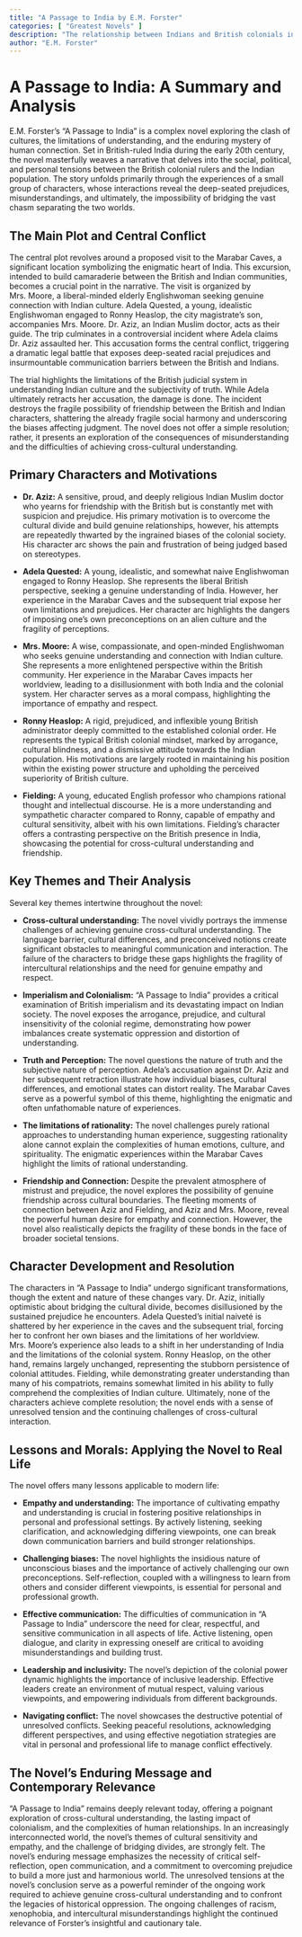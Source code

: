 ```yaml
---
title: "A Passage to India by E.M. Forster"
categories: [ "Greatest Novels" ]
description: "The relationship between Indians and British colonials in the 1920s."
author: "E.M. Forster"
---
```

# A Passage to India: A Summary and Analysis

E.M. Forster's "A Passage to India" is a complex novel exploring the clash of cultures, the limitations of understanding, and the enduring mystery of human connection. Set in British-ruled India during the early 20th century, the novel masterfully weaves a narrative that delves into the social, political, and personal tensions between the British colonial rulers and the Indian population.  The story unfolds primarily through the experiences of a small group of characters, whose interactions reveal the deep-seated prejudices, misunderstandings, and ultimately, the impossibility of bridging the vast chasm separating the two worlds.


## The Main Plot and Central Conflict

The central plot revolves around a proposed visit to the Marabar Caves, a significant location symbolizing the enigmatic heart of India. This excursion, intended to build camaraderie between the British and Indian communities, becomes a crucial point in the narrative. The visit is organized by Mrs. Moore, a liberal-minded elderly Englishwoman seeking genuine connection with Indian culture. Adela Quested, a young, idealistic Englishwoman engaged to Ronny Heaslop, the city magistrate's son, accompanies Mrs. Moore. Dr. Aziz, an Indian Muslim doctor, acts as their guide. The trip culminates in a controversial incident where Adela claims Dr. Aziz assaulted her. This accusation forms the central conflict, triggering a dramatic legal battle that exposes deep-seated racial prejudices and insurmountable communication barriers between the British and Indians.

The trial highlights the limitations of the British judicial system in understanding Indian culture and the subjectivity of truth. While Adela ultimately retracts her accusation, the damage is done. The incident destroys the fragile possibility of friendship between the British and Indian characters, shattering the already fragile social harmony and underscoring the biases affecting judgment. The novel does not offer a simple resolution; rather, it presents an exploration of the consequences of misunderstanding and the difficulties of achieving cross-cultural understanding.

## Primary Characters and Motivations

* **Dr. Aziz:** A sensitive, proud, and deeply religious Indian Muslim doctor who yearns for friendship with the British but is constantly met with suspicion and prejudice. His primary motivation is to overcome the cultural divide and build genuine relationships, however, his attempts are repeatedly thwarted by the ingrained biases of the colonial society. His character arc shows the pain and frustration of being judged based on stereotypes.

* **Adela Quested:** A young, idealistic, and somewhat naive Englishwoman engaged to Ronny Heaslop.  She represents the liberal British perspective, seeking a genuine understanding of India. However, her experience in the Marabar Caves and the subsequent trial expose her own limitations and prejudices.  Her character arc highlights the dangers of imposing one's own preconceptions on an alien culture and the fragility of perceptions.

* **Mrs. Moore:** A wise, compassionate, and open-minded Englishwoman who seeks genuine understanding and connection with Indian culture. She represents a more enlightened perspective within the British community. Her experience in the Marabar Caves impacts her worldview, leading to a disillusionment with both India and the colonial system. Her character serves as a moral compass, highlighting the importance of empathy and respect.

* **Ronny Heaslop:** A rigid, prejudiced, and inflexible young British administrator deeply committed to the established colonial order. He represents the typical British colonial mindset, marked by arrogance, cultural blindness, and a dismissive attitude towards the Indian population. His motivations are largely rooted in maintaining his position within the existing power structure and upholding the perceived superiority of British culture.

* **Fielding:** A young, educated English professor who champions rational thought and intellectual discourse.  He is a more understanding and sympathetic character compared to Ronny, capable of empathy and cultural sensitivity, albeit with his own limitations. Fielding's character offers a contrasting perspective on the British presence in India, showcasing the potential for cross-cultural understanding and friendship.


## Key Themes and Their Analysis

Several key themes intertwine throughout the novel:

* **Cross-cultural understanding:** The novel vividly portrays the immense challenges of achieving genuine cross-cultural understanding.  The language barrier, cultural differences, and preconceived notions create significant obstacles to meaningful communication and interaction.  The failure of the characters to bridge these gaps highlights the fragility of intercultural relationships and the need for genuine empathy and respect.

* **Imperialism and Colonialism:**  "A Passage to India" provides a critical examination of British imperialism and its devastating impact on Indian society.  The novel exposes the arrogance, prejudice, and cultural insensitivity of the colonial regime, demonstrating how power imbalances create systematic oppression and distortion of understanding.

* **Truth and Perception:** The novel questions the nature of truth and the subjective nature of perception.  Adela's accusation against Dr. Aziz and her subsequent retraction illustrate how individual biases, cultural differences, and emotional states can distort reality.  The Marabar Caves serve as a powerful symbol of this theme, highlighting the enigmatic and often unfathomable nature of experiences.

* **The limitations of rationality:** The novel challenges purely rational approaches to understanding human experience, suggesting rationality alone cannot explain the complexities of human emotions, culture, and spirituality. The enigmatic experiences within the Marabar Caves highlight the limits of rational understanding.

* **Friendship and Connection:**  Despite the prevalent atmosphere of mistrust and prejudice, the novel explores the possibility of genuine friendship across cultural boundaries. The fleeting moments of connection between Aziz and Fielding, and Aziz and Mrs. Moore, reveal the powerful human desire for empathy and connection.  However, the novel also realistically depicts the fragility of these bonds in the face of broader societal tensions.


## Character Development and Resolution

The characters in "A Passage to India" undergo significant transformations, though the extent and nature of these changes vary. Dr. Aziz, initially optimistic about bridging the cultural divide, becomes disillusioned by the sustained prejudice he encounters. Adela Quested's initial naiveté is shattered by her experience in the caves and the subsequent trial, forcing her to confront her own biases and the limitations of her worldview. Mrs. Moore's experience also leads to a shift in her understanding of India and the limitations of the colonial system. Ronny Heaslop, on the other hand, remains largely unchanged, representing the stubborn persistence of colonial attitudes. Fielding, while demonstrating greater understanding than many of his compatriots, remains somewhat limited in his ability to fully comprehend the complexities of Indian culture. Ultimately, none of the characters achieve complete resolution; the novel ends with a sense of unresolved tension and the continuing challenges of cross-cultural interaction.


## Lessons and Morals: Applying the Novel to Real Life

The novel offers many lessons applicable to modern life:

* **Empathy and understanding:** The importance of cultivating empathy and understanding is crucial in fostering positive relationships in personal and professional settings. By actively listening, seeking clarification, and acknowledging differing viewpoints, one can break down communication barriers and build stronger relationships.

* **Challenging biases:**  The novel highlights the insidious nature of unconscious biases and the importance of actively challenging our own preconceptions.  Self-reflection, coupled with a willingness to learn from others and consider different viewpoints, is essential for personal and professional growth.

* **Effective communication:**  The difficulties of communication in "A Passage to India" underscore the need for clear, respectful, and sensitive communication in all aspects of life.  Active listening, open dialogue, and clarity in expressing oneself are critical to avoiding misunderstandings and building trust.

* **Leadership and inclusivity:** The novel's depiction of the colonial power dynamic highlights the importance of inclusive leadership. Effective leaders create an environment of mutual respect, valuing various viewpoints, and empowering individuals from different backgrounds.

* **Navigating conflict:**  The novel showcases the destructive potential of unresolved conflicts.  Seeking peaceful resolutions, acknowledging different perspectives, and using effective negotiation strategies are vital in personal and professional life to manage conflict effectively.


## The Novel's Enduring Message and Contemporary Relevance

"A Passage to India" remains deeply relevant today, offering a poignant exploration of cross-cultural understanding, the lasting impact of colonialism, and the complexities of human relationships. In an increasingly interconnected world, the novel's themes of cultural sensitivity and empathy, and the challenge of bridging divides, are strongly felt. The novel's enduring message emphasizes the necessity of critical self-reflection, open communication, and a commitment to overcoming prejudice to build a more just and harmonious world. The unresolved tensions at the novel's conclusion serve as a powerful reminder of the ongoing work required to achieve genuine cross-cultural understanding and to confront the legacies of historical oppression. The ongoing challenges of racism, xenophobia, and intercultural misunderstandings highlight the continued relevance of Forster's insightful and cautionary tale.

